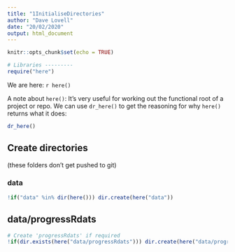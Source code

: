 ```yaml
---
title: "1InitialiseDirectories"
author: "Dave Lovell"
date: "20/02/2020"
output: html_document
---
```


```r
knitr::opts_chunk$set(echo = TRUE)
```

```r
# Libraries ---------
require("here")
```

We are here: `r here()`

A note about `here()`: It's very useful for working out the functional root of a project or repo. We can use `dr_here()` to get the reasoning for why `here()` returns what it does:

```r
dr_here()
```

## Create directories

(these folders don't get pushed to git)

### data 
```r
!if("data" %in% dir(here())) dir.create(here("data"))
```

## data/progressRdats

```r
# Create 'progressRdats' if required
!if(dir.exists(here("data/progressRdats"))) dir.create(here("data/progressRdats"))
```

